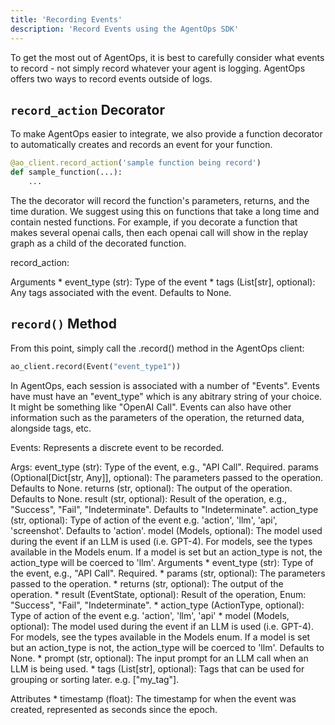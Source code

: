 ```yaml
---
title: 'Recording Events'
description: 'Record Events using the AgentOps SDK'
---
```


To get the most out of AgentOps, it is best to carefully consider what events to record - 
not simply record whatever your agent is logging. AgentOps offers two ways to record events 
outside of logs.


## `record_action` Decorator
To make AgentOps easier to integrate, we also provide a function decorator to automatically creates 
and records an event for your function.

```python python
@ao_client.record_action('sample function being record')
def sample_function(...):
    ...
```

The the decorator will record the function's parameters, returns, and the time duration. We suggest using this on functions that take a long time and contain nested functions. For example, if you decorate a function that makes several openai calls, then each openai call will show in the replay graph as a child of the decorated function.


record_action:

Arguments
        * event_type (str): Type of the event
        * tags (List[str], optional): Any tags associated with the event. Defaults to None.


## `record()` Method
From this point, simply call the .record() method in the AgentOps client:

```python python
ao_client.record(Event("event_type1"))
```

In AgentOps, each session is associated with a number of "Events". Events have 
must have an "event_type" which is any abitrary string of your choice. It might be something
like "OpenAI Call". Events can also have other information such as the parameters of the operation,
the returned data, alongside tags, etc.


Events:
Represents a discrete event to be recorded.

Args:
        event_type (str): Type of the event, e.g., "API Call". Required.
        params (Optional[Dict[str, Any]], optional): The parameters passed to the operation. Defaults to None.
        returns (str, optional): The output of the operation. Defaults to None.
        result (str, optional): Result of the operation, e.g., "Success", "Fail", "Indeterminate". Defaults to "Indeterminate".
        action_type (str, optional): Type of action of the event e.g. 'action', 'llm', 'api', 'screenshot'. Defaults to 'action'.
        model (Models, optional): The model used during the event if an LLM is used (i.e. GPT-4).
            For models, see the types available in the Models enum. 
            If a model is set but an action_type is not, the action_type will be coerced to 'llm'. 
Arguments
        * event_type (str): Type of the event, e.g., "API Call". Required.
        * params (str, optional): The parameters passed to the operation.
        * returns (str, optional): The output of the operation.
        * result (EventState, optional): Result of the operation, Enum: "Success", "Fail", "Indeterminate".
        * action_type (ActionType, optional): Type of action of the event e.g. 'action', 'llm', 'api'
        * model (Models, optional): The model used during the event if an LLM is used (i.e. GPT-4).
            For models, see the types available in the Models enum. 
            If a model is set but an action_type is not, the action_type will be coerced to 'llm'. 
            Defaults to None.
        * prompt (str, optional): The input prompt for an LLM call when an LLM is being used.
        * tags (List[str], optional): Tags that can be used for grouping or sorting later. e.g. ["my_tag"].


Attributes
        * timestamp (float): The timestamp for when the event was created, represented as seconds since the epoch.
